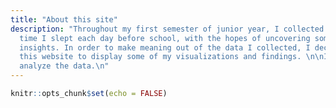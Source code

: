 ```yaml
---
title: "About this site"
description: "Throughout my first semester of junior year, I collected data on what
  time I slept each day before school, with the hopes of uncovering some interesting
  insights. In order to make meaning out of the data I collected, I decided to use
  this website to display some of my visualizations and findings. \n\nI used R to
  analyze the data.\n"
---
```


```r
knitr::opts_chunk$set(echo = FALSE)
```

